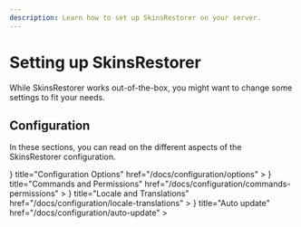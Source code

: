```yaml
---
description: Learn how to set up SkinsRestorer on your server.
---
```



# Setting up SkinsRestorer

While SkinsRestorer works out-of-the-box, you might want to change some settings to fit your needs.

## Configuration

In these sections, you can read on the different aspects of the SkinsRestorer configuration.

<Cards>
  <Card
    icon={
      <Cog6ToothIcon />
    }
    title="Configuration Options"
    href="/docs/configuration/options"
  >
  </Card>
  <Card
    icon={
      <CommandLineIcon />
    }
    title="Commands and Permissions"
    href="/docs/configuration/commands-permissions"
  >
  </Card>
  <Card
    icon={
      <ChatBubbleLeftEllipsisIcon />
    }
    title="Locale and Translations"
    href="/docs/configuration/locale-translations"
  >
  </Card>
  <Card
    icon={
      <ArrowPathIcon />
    }
    title="Auto update"
    href="/docs/configuration/auto-update"
  >
  </Card>
</Cards>
